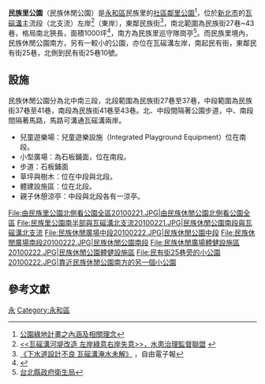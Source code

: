 {{NoteTA
|1=zh-hans:民族里;zh-hant:民族里;
}}
'''民族里公園'''（民族休閒公園）是[[永和區|永和區]]民族里的[[社區鄰里公園|社區鄰里公園]]<ref>[https://web.archive.org/web/20051031071421/http://gisapsrv01.cpami.gov.tw/CPIS/cprpts/NANTOU/NAN-A/A-DOC/15/1502.doc 公園綠地計畫之內涵及相關理念]</ref>，位於[[新北市|新北市]]的[[瓦磘溝|瓦磘溝]]主流段（北支流）左岸<ref>[http://waterwatch.ngo.org.tw/node/4798 <<瓦磘溝河堤改造 左岸綠意右岸失意>>，水患治理監督聯盟] {{webarchive|url=https://web.archive.org/web/20100702045223/http://waterwatch.ngo.org.tw/node/4798 |date=2010-07-02 }}</ref>（東岸），東鄰民族街<ref>[http://www.libertytimes.com.tw/2008/new/jan/15/today-north16.htm 《下水道設計不良 瓦磘溝淹水未解》] {{Wayback|url=http://www.libertytimes.com.tw/2008/new/jan/15/today-north16.htm |date=20090925014532 }}，自由電子報</ref>，南北範圍為民族街27巷~43巷，格局南北狹長，面積1000坪<ref>{{Cite web |url=http://rent.591.com.tw/rent-detail-428197.html |title=591房屋交易 |accessdate=2010-02-25 |archive-date=2016-03-06 |archive-url=https://web.archive.org/web/20160306000326/http://rent.591.com.tw/rent-detail-428197.html |dead-url=no }}</ref>，南方為民族里巡守隊崗亭<ref>[http://www.tpshb.tpc.gov.tw/web/News?command=showDetail&postId=170943 台北縣政府衛生局]{{dead link|date=2018年3月 |bot=InternetArchiveBot |fix-attempted=yes }}</ref>。而民族里境內，民族休閒公園南方，另有一較小的公園，亦位在瓦磘溝左岸，南起民有街，東鄰民有街25巷，北側到民有街25巷10號。
==設施==
民族休閒公園分為北中南三段，北段範圍為民族街27巷至37巷，中段範圍為民族街37巷至41巷，南段為民族街41巷至43巷。北、中段間隔著公園步道，中、南段間隔著馬路，馬路可溝通瓦磘溝兩岸。
*兒童遊樂場：兒童遊樂設施（Integrated Playground Equipment）位在南段。
*小型廣場：為石板鋪面，位在南段。
*步道：石板鋪面
*草坪與樹木：位在中段與北段。
*體建設施區：位在北段。
*親子休憩涼亭：中段與北段各有一涼亭。

<gallery>
File:由民族里公園北側看公園全區20100221.JPG|由民族休閒公園北側看公園全區
File:民族里公園南半部與瓦磘溝北支流20100221.JPG|民族休閒公園南段與瓦磘溝北支流
File:民族休閒廣場中段20100222.JPG|民族休閒公園中段
File:民族休閒廣場南段20100222.JPG|民族休閒公園南段
File:民族休閒廣場體健設施區20100222.JPG|民族休閒公園體健設施區
File:民有街25巷旁的小公園20100222.JPG|靠近民族休閒公園南方的另一個小公園
</gallery>

==參考文獻==
{{Reflist}}

[[Category:新北市公園|永]]
[[Category:永和區|Category:永和區]]